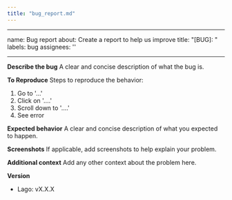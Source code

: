 ```yaml
---
title: "bug_report.md"
---
```


---
name: Bug report
about: Create a report to help us improve
title: "[BUG]: "
labels: bug
assignees: ''

---

**Describe the bug**
A clear and concise description of what the bug is.

**To Reproduce**
Steps to reproduce the behavior:
1. Go to '...'
2. Click on '....'
3. Scroll down to '....'
4. See error

**Expected behavior**
A clear and concise description of what you expected to happen.

**Screenshots**
If applicable, add screenshots to help explain your problem.

**Additional context**
Add any other context about the problem here.

**Version**
- Lago: vX.X.X
